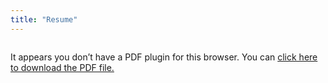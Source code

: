 ```yaml
---
title: "Resume"
---
```


<div style="overflow:auto; width:100%; max-width:100%; height:500px;">
  <object data="img/20230926_CV.pdf" type="application/pdf" style="width:100%; height:100%;">
    <p>It appears you don't have a PDF plugin for this browser.
       You can <a href="img/20230926_CV.pdf">click here to download the PDF file.</a></p>
  </object>
</div>